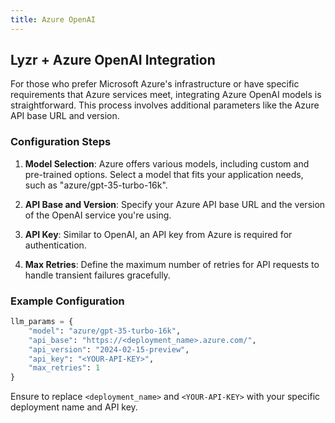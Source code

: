 ```yaml
---
title: Azure OpenAI
---
```


## Lyzr + Azure OpenAI Integration

For those who prefer Microsoft Azure's infrastructure or have specific requirements that Azure services meet, integrating Azure OpenAI models is straightforward. This process involves additional parameters like the Azure API base URL and version.

### Configuration Steps

1. **Model Selection**: Azure offers various models, including custom and pre-trained options. Select a model that fits your application needs, such as "azure/gpt-35-turbo-16k".

2. **API Base and Version**: Specify your Azure API base URL and the version of the OpenAI service you're using.

3. **API Key**: Similar to OpenAI, an API key from Azure is required for authentication.

4. **Max Retries**: Define the maximum number of retries for API requests to handle transient failures gracefully.

### Example Configuration

```python
llm_params = {
    "model": "azure/gpt-35-turbo-16k",
    "api_base": "https://<deployment_name>.azure.com/",
    "api_version": "2024-02-15-preview",
    "api_key": "<YOUR-API-KEY>",
    "max_retries": 1
}
```

Ensure to replace `<deployment_name>` and `<YOUR-API-KEY>` with your specific deployment name and API key.